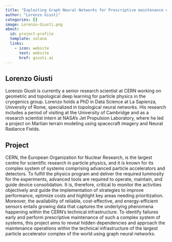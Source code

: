 ```yaml
---
title: "Exploiting Graph Neural Networks for Prescriptive maintenance of CERN’s technical infrastructure"
author: "Lorenzo Giusti"
categories: []
image: Lorenzo-Giusti.png
about:
  id: project-profile
  template: solana
  links:
    - icon: website
      text: website
      href: giusti.ai
---
```

## Lorenzo Giusti
Lorenzo Giusti is currently a senior research scientist at CERN working on geometric and topological deep learning for particle physics in the cryogenics group. Lorenzo holds a PhD in Data Science at La Sapienza, University of Rome, specialized in topological neural networks. His research  includes a period of visiting at the University of Cambridge and as a research scientist intern at NASA's Jet Propulsion Laboratory, where he led a project on Martian terrain modeling using spacecraft imagery and Neural Radiance Fields.



## Project
CERN, the European Organization for Nuclear Research, is the largest centre for scientific research in particle physics, and it is known for its complex system of systems comprising advanced particle accelerators and detectors. To fulfill the physics program and deliver the required luminosity for the experiments, advanced tools are required to operate, maintain, and guide device consolidation. It is, therefore, critical to monitor the activities objectively and guide the implementation of strategies to improve performance, optimize costs and highlight key areas needing prioritization. Moreover, the availability of reliable, cost-effective, and energy-efficient sensors entails growing data that captures the underlying phenomena happening within the CERN’s technical infrastructure. To identify failures early and perform prescriptive maintenance of such a complex system of systems, this project aims to reveal hidden dependencies and approach the maintenance operations within the technical infrastructure of the largest particle accelerator complex of the world using graph neural networks.